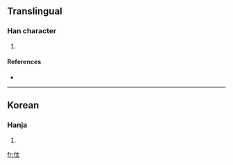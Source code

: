==Translingual==

===Han character===
{{Han char|rn=9|rad=人|as=04|sn=6|four=|canj=人大戈 (OKI)}}

# {{defn|Han}}

====References====
* {{Han ref|kx=0096.121|dkj=|dj=|hdz=|uh=3440|ud=13376|bh=|bd=}}

----

==Korean==

===Hanja===
{{ko-hanja|hangeul=태|rv=tae|mr=t'ae|y=thay}}

# {{defn|Korean}}

[[fr:㑀]]